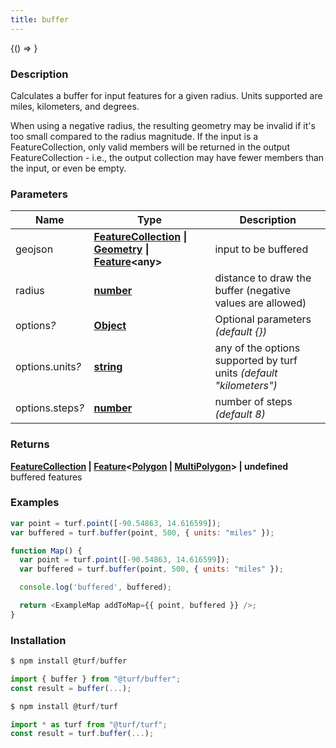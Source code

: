 ```yaml
---
title: buffer
---
```



<!-- Expose turf as global var for experimenting in the browser console -->

<BrowserOnly>{() => <WindowTurfGlobal turf={turf} />}</BrowserOnly>

### Description

Calculates a buffer for input features for a given radius. Units supported are miles, kilometers, and degrees.

When using a negative radius, the resulting geometry may be invalid if
it's too small compared to the radius magnitude. If the input is a
FeatureCollection, only valid members will be returned in the output
FeatureCollection - i.e., the output collection may have fewer members than
the input, or even be empty.

### Parameters

| Name                  | Type                                                                                                                                                                                                         | Description                                                         |
| --------------------- | ------------------------------------------------------------------------------------------------------------------------------------------------------------------------------------------------------------ | ------------------------------------------------------------------- |
| geojson               | **[FeatureCollection](https://tools.ietf.org/html/rfc7946#section-3.3) \| [Geometry](https://tools.ietf.org/html/rfc7946#section-3.1) \| [Feature](https://tools.ietf.org/html/rfc7946#section-3.2)\<any\>** | input to be buffered                                                |
| radius                | **[number](https://developer.mozilla.org/docs/Web/JavaScript/Reference/Global_Objects/Number)**                                                                                                              | distance to draw the buffer (negative values are allowed)           |
| options<i>?</i>       | **[Object](https://developer.mozilla.org/docs/Web/JavaScript/Reference/Global_Objects/Object)**                                                                                                              | Optional parameters _(default \{\})_                                |
| options.units<i>?</i> | **[string](https://developer.mozilla.org/docs/Web/JavaScript/Reference/Global_Objects/String)**                                                                                                              | any of the options supported by turf units _(default "kilometers")_ |
| options.steps<i>?</i> | **[number](https://developer.mozilla.org/docs/Web/JavaScript/Reference/Global_Objects/Number)**                                                                                                              | number of steps _(default 8)_                                       |

### Returns

**[FeatureCollection](https://tools.ietf.org/html/rfc7946#section-3.3) \| [Feature](https://tools.ietf.org/html/rfc7946#section-3.2)\<[Polygon](https://tools.ietf.org/html/rfc7946#section-3.1.6) \| [MultiPolygon](https://tools.ietf.org/html/rfc7946#section-3.1.7)\> \| undefined** buffered features

### Examples

```javascript live noInline
var point = turf.point([-90.54863, 14.616599]);
var buffered = turf.buffer(point, 500, { units: "miles" });
```

```javascript live
function Map() {
  var point = turf.point([-90.54863, 14.616599]);
  var buffered = turf.buffer(point, 500, { units: "miles" });

  console.log('buffered', buffered);

  return <ExampleMap addToMap={{ point, buffered }} />;
}
```

### Installation

```javascript
$ npm install @turf/buffer

import { buffer } from "@turf/buffer";
const result = buffer(...);
```

```javascript
$ npm install @turf/turf

import * as turf from "@turf/turf";
const result = turf.buffer(...);
```
